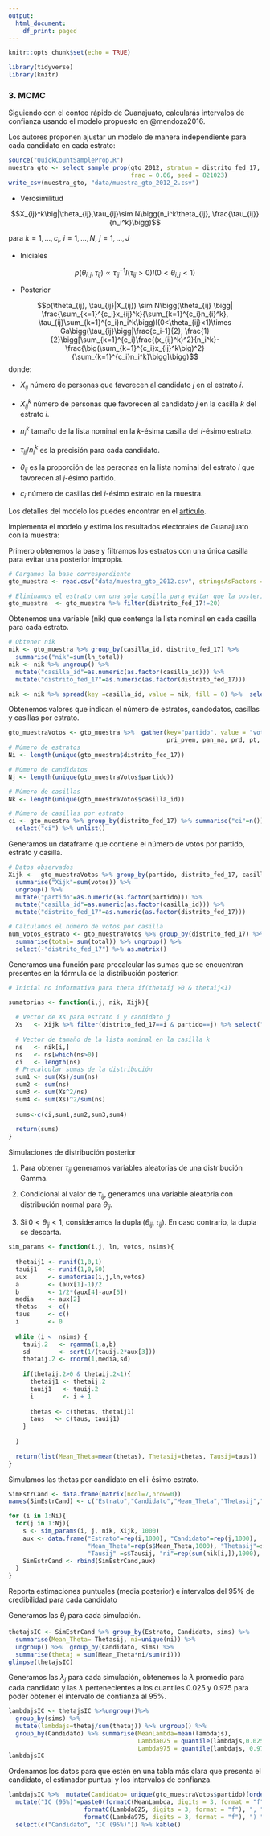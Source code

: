 ```yaml
---
output:
  html_document:
    df_print: paged
---
```


```r
knitr::opts_chunk$set(echo = TRUE)
```


```r
library(tidyverse)
library(knitr)
```

### 3. MCMC {-}

Siguiendo con el conteo rápido de Guanajuato, calcularás intervalos de confianza
usando el modelo propuesto en @mendoza2016.

Los autores proponen ajustar un modelo de manera independiente para cada 
candidato en cada estrato:

```r
source("QuickCountSampleProp.R")
muestra_gto <- select_sample_prop(gto_2012, stratum = distrito_fed_17, 
                                  frac = 0.06, seed = 821023)
write_csv(muestra_gto, "data/muestra_gto_2012_2.csv")
```

* Verosimilitud

$$X_{ij}^k\big|\theta_{ij},\tau_{ij}\sim N\bigg(n_i^k\theta_{ij}, \frac{\tau_{ij}}{n_i^k}\bigg)$$

para $k=1,...,c_i$, $i = 1,...,N$, $j=1,...,J$

* Iniciales

$$p(\theta_{i,j},\tau_{ij})\propto \tau_{ij}^{-1}I(\tau_{ij}>0)I(0<\theta_{i,j}<1)$$

* Posterior

$$p(\theta_{ij}, \tau_{ij}|X_{ij}) \sim N\bigg(\theta_{ij} \bigg| \frac{\sum_{k=1}^{c_i}x_{ij}^k}{\sum_{k=1}^{c_i}n_{i}^k}, \tau_{ij}\sum_{k=1}^{c_i}n_i^k\bigg)I(0<\theta_{ij}<1)\times Ga\bigg(\tau_{ij}\bigg|\frac{c_i-1}{2}, \frac{1}{2}\bigg[\sum_{k=1}^{c_i}\frac{(x_{ij}^k)^2}{n_i^k}-\frac{\big(\sum_{k=1}^{c_i}x_{ij}^k\big)^2}{\sum_{k=1}^{c_i}n_i^k}\bigg]\bigg)$$
donde:

* $X_{ij}$ número de personas que favorecen al candidato $j$ en el estrato $i$.

* $X_{ij}^k$ número de personas que favorecen al candidato $j$ en la casilla $k$ 
del estrato $i$.

* $n_i^k$ tamaño de la lista nominal en la $k$-ésima casilla del $i$-ésimo 
estrato.

* $\tau_{ij}/n_i^{k}$ es la precisión para cada candidato.

* $\theta_{ij}$ es la proporción de las personas en la lista nominal del estrato
$i$ que favorecen al $j$-ésimo partido.

* $c_i$ número de casillas del $i$-ésimo estrato en la muestra.

Los detalles del modelo los puedes encontrar en el [artículo](https://drive.google.com/open?id=1lI5lUSqNcIYvlvxRyrbBD_IrzlWIzILY).

Implementa el modelo y estima los resultados electorales de Guanajuato con la 
muestra:

Primero obtenemos la base y filtramos los estratos con una única casilla para evitar una posterior impropia.

```r
# Cargamos la base correspondiente
gto_muestra <- read.csv("data/muestra_gto_2012.csv", stringsAsFactors = FALSE)

# Eliminamos el estrato con una sola casilla para evitar que la posterior sea impropia
gto_muestra  <- gto_muestra %>% filter(distrito_fed_17!=20)
```

Obtenemos una variable (nik) que contenga la lista nominal en cada casilla para cada estrato.

```r
# Obtener nik
nik <- gto_muestra %>% group_by(casilla_id, distrito_fed_17) %>% 
  summarise("nik"=sum(ln_total))
nik <- nik %>% ungroup() %>% 
  mutate("casilla_id"=as.numeric(as.factor(casilla_id))) %>% 
  mutate("distrito_fed_17"=as.numeric(as.factor(distrito_fed_17)))

nik <- nik %>% spread(key =casilla_id, value = nik, fill = 0) %>%  select(-"distrito_fed_17") %>% as.matrix()
```

Obtenemos valores que indican el número de estratos, candodatos, casillas y casillas por estrato.

```r
gto_muestraVotos <- gto_muestra %>%  gather(key="partido", value = "votos",
                                            pri_pvem, pan_na, prd, pt, mc, otros)
# Número de estratos
Ni <- length(unique(gto_muestra$distrito_fed_17))

# Número de candidatos
Nj <- length(unique(gto_muestraVotos$partido))

# Número de casillas
Nk <- length(unique(gto_muestraVotos$casilla_id))

# Número de casillas por estrato
ci <- gto_muestra %>% group_by(distrito_fed_17) %>% summarise("ci"=n()) %>% 
  select("ci") %>% unlist()
```

Generamos un dataframe que contiene el número de votos por partido, estrato y casilla.

```r
# Datos observados
Xijk <-  gto_muestraVotos %>% group_by(partido, distrito_fed_17, casilla_id) %>% 
  summarise("Xijk"=sum(votos)) %>% 
  ungroup() %>% 
  mutate("partido"=as.numeric(as.factor(partido))) %>% 
  mutate("casilla_id"=as.numeric(as.factor(casilla_id))) %>% 
  mutate("distrito_fed_17"=as.numeric(as.factor(distrito_fed_17)))

# Calculamos el número de votos por casilla
num_votos_estrato <- gto_muestraVotos %>% group_by(distrito_fed_17) %>% 
  summarise(total= sum(total)) %>% ungroup() %>% 
  select(-"distrito_fed_17") %>% as.matrix()
```

Generamos una función para precalcular las sumas que se encuentran presentes en la fórmula de la distribución posterior.

```r
# Inicial no informativa para theta if(thetaij >0 & thetaij<1)

sumatorias <- function(i,j, nik, Xijk){
  
  # Vector de Xs para estrato i y candidato j
  Xs   <- Xijk %>% filter(distrito_fed_17==i & partido==j) %>% select("Xijk") %>%  unlist()
  
  # Vector de tamaño de la lista nominal en la casilla k
  ns   <- nik[i,]
  ns   <- ns[which(ns>0)]
  ci   <- length(ns)
  # Precalcular sumas de la distribución
  sum1 <- sum(Xs)/sum(ns)
  sum2 <- sum(ns)
  sum3 <- sum(Xs^2/ns)
  sum4 <- sum(Xs)^2/sum(ns)
  
  sums<-c(ci,sum1,sum2,sum3,sum4)
  
  return(sums)
}

```

Simulaciones de distribución posterior

1. Para obtener $\tau_{ij}$ generamos variables aleatorias de una distribución Gamma.

2. Condicional al valor de $\tau_{ij}$, generamos una variable aleatoria con distribución normal para $\theta_{ij}$.

3. Si $0<\theta_{ij}<1$, consideramos la dupla $(\theta_{ij},\tau_{ij})$. En caso contrario, la dupla se descarta.

```r
sim_params <- function(i,j, ln, votos, nsims){
  
  thetaij1 <- runif(1,0,1)
  tauij1   <- runif(1,0,50)
  aux      <- sumatorias(i,j,ln,votos)
  a        <- (aux[1]-1)/2
  b        <- 1/2*(aux[4]-aux[5])
  media    <- aux[2]
  thetas   <- c()
  taus     <- c()
  i        <- 0
  
  while (i <  nsims) {
    tauij.2   <- rgamma(1,a,b)
    sd        <- sqrt(1/(tauij.2*aux[3]))
    thetaij.2 <- rnorm(1,media,sd)
    
    if(thetaij.2>0 & thetaij.2<1){
      thetaij1 <- thetaij.2
      tauij1   <- tauij.2
      i        <- i + 1
      
      thetas <- c(thetas, thetaij1)
      taus   <- c(taus, tauij1)
    }
    
  }
  
  return(list(Mean_Theta=mean(thetas), Thetasij=thetas, Tausij=taus))
}
```

Simulamos las thetas por candidato en el i-ésimo estrato.

```r
SimEstrCand <- data.frame(matrix(ncol=7,nrow=0))
names(SimEstrCand) <- c("Estrato","Candidato","Mean_Theta","Thetasij","Tausij", "ni", "sims")

for (i in 1:Ni){
  for(j in 1:Nj){
    s <- sim_params(i, j, nik, Xijk, 1000)
    aux <- data.frame("Estrato"=rep(i,1000), "Candidato"=rep(j,1000), 
                      "Mean_Theta"=rep(s$Mean_Theta,1000), "Thetasij"=s$Thetasij, 
                      "Tausij" =s$Tausij, "ni"=rep(sum(nik[i,]),1000), "sims"=1:1000)
    SimEstrCand <- rbind(SimEstrCand,aux)
  }
}

```


Reporta estimaciones puntuales (media posterior) e intervalos del 95% de 
credibilidad para cada candidato

Generamos las $\theta_j$ para cada simulación.

```r
thetajsIC <- SimEstrCand %>% group_by(Estrato, Candidato, sims) %>% 
  summarise(Mean_Theta= Thetasij, ni=unique(ni)) %>% 
  ungroup() %>%  group_by(Candidato, sims) %>% 
  summarise(thetaj = sum(Mean_Theta*ni/sum(ni)))
glimpse(thetajsIC)
```

Generamos las $\lambda_j$ para cada simulación, obtenemos la $\lambda$ promedio para cada candidato y las $\lambda$ pertenecientes a los cuantiles 0.025 y 0.975 para poder obtener el intervalo de confianza al 95%.

```r
lambdajsIC <- thetajsIC %>%ungroup()%>% 
  group_by(sims) %>% 
  mutate(lambdajs=thetaj/sum(thetaj)) %>% ungroup() %>% 
  group_by(Candidato) %>% summarise(MeanLambda=mean(lambdajs),
                                    Lambda025 = quantile(lambdajs,0.025),
                                    Lambda975 = quantile(lambdajs, 0.975))
lambdajsIC

```

Ordenamos los datos para que estén en una tabla más clara que presenta el candidato, el estimador puntual y los intervalos de confianza.

```r
lambdajsIC %>%  mutate(Candidato= unique(gto_muestraVotos$partido)[order(unique(gto_muestraVotos$partido))]) %>% 
  mutate("IC (95%)"=paste0(formatC(MeanLambda, digits = 3, format = "f"), " ( ", 
                     formatC(Lambda025, digits = 3, format = "f"), ", ", 
                     formatC(Lambda975, digits = 3, format = "f"), ") ")) %>% 
  select(c("Candidato", "IC (95%)")) %>% kable() 
```


